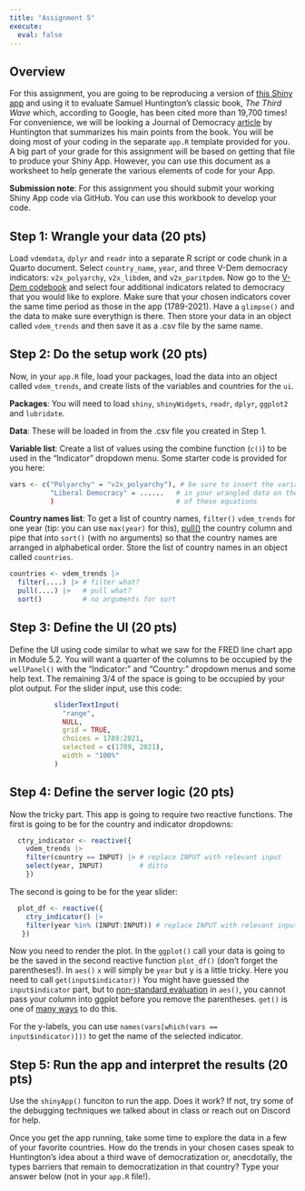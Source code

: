 ---
title: "Assignment 5"
execute: 
  eval: false
---

## Overview 

For this assignment, you are going to be reproducing a version of [this Shiny app](https://emmanuelteitelbaum.shinyapps.io/demwaves/) and using it to evaluate Samuel Huntington's classic book, *The Third Wave* which, according to Google, has been cited more than 19,700 times! For convenience, we will be looking a Journal of Democracy [article](https://muse-jhu-edu.proxygw.wrlc.org/article/225602) by Huntington that summarizes his main points from the book. You will be doing most of your coding in the separate `app.R` template provided for you. A big part of your grade for this assignment will be based on getting that file to produce your Shiny App. However, you can use this document as a worksheet to help generate the various elements of code for your App. 

**Submission note**: For this assignment you should submit your working Shiny App code via GitHub. You can use this workbook to develop your code.

## Step 1: Wrangle your data (20 pts)

Load `vdemdata`, `dplyr` and `readr` into a separate R script or code chunk in a Quarto document. Select `country_name`, `year`, and three V-Dem democracy indicators: `v2x_polyarchy`, `v2x_libdem`, and `v2x_paritpdem`. Now go to the [V-Dem codebook](https://www.v-dem.net/documents/24/codebook_v13.pdf) and select four additional indicators related to democracy that you would like to explore. Make sure that your chosen indicators cover the same time period as those in the app (1789-2021). Have a `glimpse()` and the data to make sure everythign is there. Then store your data in an object called `vdem_trends` and then save it as a .csv file by the same name. 

## Step 2: Do the setup work (20 pts)

Now, in your `app.R` file, load your packages, load the data into an object called `vdem_trends`, and create lists of the variables and countries for the `ui`. 

**Packages**: You will need to load `shiny`, `shinyWidgets`, `readr`, `dplyr`, `ggplot2` and `lubridate`. 

**Data**: These will be loaded in from the .csv file you created in Step 1. 

**Variable list**: Create a list of values using the combine function (`c()`) to be used in the "Indicator" dropdown menu. Some starter code is provided for you here:

```{r}
vars <- c("Polyarchy" = "v2x_polyarchy"), # be sure to insert the variable names you have 
          "Liberal Democracy" = ......   # in your wrangled data on the right hand side
          )                              # of these equations 
```

**Country names list**: To get a list of country names, `filter()` `vdem_trends` for one year (tip: you can use `max(year)` for this), [pull()](https://dplyr.tidyverse.org/reference/pull.html) the country column and pipe that into `sort()` (with no arguments) so that the country names are arranged in alphabetical order. Store the list of country names in an object called `countries`. 

```{r}
countries <- vdem_trends |>
  filter(....) |> # filter what?
  pull(....) |>   # pull what?
  sort()          # no arguments for sort
```

## Step 3: Define the UI (20 pts)

Define the UI using code similar to what we saw for the FRED line chart app in Module 5.2. You will want a quarter of the columns to be occupied by the `wellPanel()` with the "Indicator:" and "Country:" dropdown menus and some help text. The remaining 3/4 of the space is going to be occupied by your plot output. For the slider input, use this code: 

```{r}
           sliderTextInput(
             "range",
             NULL,
             grid = TRUE,
             choices = 1789:2021,
             selected = c(1789, 2021),
             width = "100%"
           )
```

## Step 4: Define the server logic (20 pts)

Now the tricky part. This app is going to require two reactive functions. The first is going to be for the country and indicator dropdowns:

```{r}
  ctry_indicator <- reactive({
    vdem_trends |>
    filter(country == INPUT) |> # replace INPUT with relevant input
    select(year, INPUT)         # ditto
    })
```

The second is going to be for the year slider: 

```{r}
  plot_df <- reactive({
    ctry_indicator() |>
    filter(year %in% (INPUT:INPUT)) # replace INPUT with relevant input
   })
```

Now you need to render the plot. In the `ggplot()` call your data is going to be the saved in the second reactive function `plot_df()` (don't forget the parentheses!). In `aes()` `x` will simply be `year` but y is a little tricky. Here you need to call `get(input$indicator))` You might have guessed the `input$indicator` part, but to [non-standard evaluation](http://adv-r.had.co.nz/Computing-on-the-language.html) in `aes()`, you cannot pass your column into ggplot before you remove the parentheses. `get()` is one of [many ways](https://stackoverflow.com/questions/19826352/pass-character-strings-to-ggplot2-within-a-function) to do this.   

For the y-labels, you can use `names(vars[which(vars == input$indicator)]))` to get the name of the selected indicator. 

## Step 5: Run the app and interpret the results (20 pts)

Use the `shinyApp()` funciton to run the app. Does it work? If not, try some of the debugging techniques we talked about in class or reach out on Discord for help. 

Once you get the app running, take some time to explore the data in a few of your favorite countries. How do the trends in your chosen cases speak to Huntington's idea about a third wave of democratization or, anecdotally, the types barriers that remain to democratization in that country? Type your answer below (not in your `app.R` file!). 

